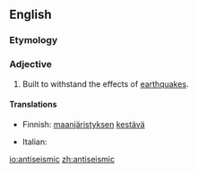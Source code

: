 ==English==

===Etymology===
{{prefix|anti|seismic}}

===Adjective===
{{en-adj}}

# {{context|architecture|lang=en}} Built to withstand the effects of [[earthquake]]s.

====Translations====
{{trans-top|antiseismic}}
* Finnish: [[maanjäristys|maanjäristyksen]] [[kestävä]]
{{trans-mid}}
* Italian: {{t-|it|antisismico}}
{{trans-bottom}}

[[io:antiseismic]]
[[zh:antiseismic]]